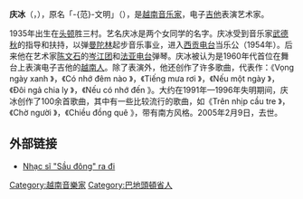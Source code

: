 '''庆冰'''（{{lang-vi|Khánh Băng}}，{{bd|1935年||2005年|2月9日||}}），原名「-{范}-文明」（{{lang|vi|Phạm Văn Minh}}），是[[越南|越南]][[音乐家|音乐家]]，电子[[吉他|吉他]]表演艺术家。

1935年出生在[[頭頓市|头顿]]胜三村。艺名庆冰是两个女同学的名字。庆冰受到音乐家[[武德秋|武德秋]]的指导和扶持，以弹[[曼陀林|曼陀林]]起步音乐事业，进入[[西贡电台|西贡电台]]当乐公（1954年）。后来他在艺术家[[陈文石|陈文石]]的[[岑江团|岑江团]]和[[法亚电台|法亚电台]]弹琴。庆冰被认为是1960年代首位在舞台上表演电子吉他的[[越南人|越南人]]。除了表演外，他还创作了许多歌曲，代表作：《Vọng ngày xanh 》，《Có nhớ đêm nào 》，《Tiếng mưa rơi 》，《Nếu một ngày 》，《Đôi ngả chia ly 》，《Nếu có nhớ đến 》。大约在1991年—1996年失明期间，庆冰创作了100余首歌曲，其中有一些比较流行的歌曲，如《Trên nhịp cầu tre 》，《Chờ người 》，《Chiều đồng quê 》，带有南方风格。2005年2月9日，去世。

== 外部链接 ==
*[http://vietbao.vn/Van-hoa/Nhac-si-Sau-dong-ra-di/10899520/107/ Nhạc sĩ "Sầu đông" ra đi] {{Wayback|url=http://vietbao.vn/Van-hoa/Nhac-si-Sau-dong-ra-di/10899520/107/ |date=20141012230917 }}

[[Category:越南音樂家|Category:越南音樂家]]
[[Category:巴地頭頓省人|Category:巴地頭頓省人]]